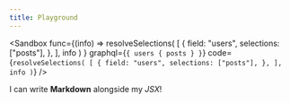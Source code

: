 ```yaml
---
title: Playground
---
```



<Sandbox
  func={(info) =>
    resolveSelections(
      [
        {
          field: "users",
          selections: ["posts"],
        },
      ],
      info
    )
  }
  graphql={`
  {
    users {
      posts
    }
  }
  `}
  code={`
  resolveSelections(
    [
      {
        field: "users",
        selections: ["posts"],
      },
    ],
    info
  )
  `}
/>

I can write **Markdown** alongside my _JSX_!
